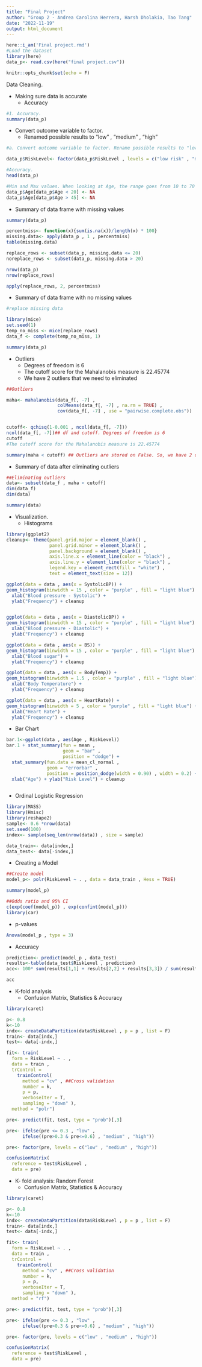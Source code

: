 ---
title: "Final Project"
author: "Group 2 - Andrea Carolina Herrera, Harsh Dholakia, Tao Tang"
date: "2022-11-19"
output: html_document
---


```{r echo = F, message = F}
here::i_am('Final project.rmd')
#Load the dataset
library(here)
data_p<- read.csv(here("final project.csv"))

knitr::opts_chunk$set(echo = F)
```

Data Cleaning.

* Making sure data is accurate
  * Accuracy
  
```{r}
#1. Accuracy. 
summary(data_p)
```

* Convert outcome variable to factor. 
  * Renamed possible results to "low" , "medium" , "high"
  
```{r include=FALSE}
#a. Convert outcome variable to factor. Rename possible results to "low" , "medium" , "high"

data_p$RiskLevel<- factor(data_p$RiskLevel , levels = c("low risk" , "mid risk" , "high risk") , labels = c("low" , "medium", "high"))
```

```{r}
#Accuracy. 
head(data_p)
```

```{r include=FALSE}
#Min and Max values. When looking at Age, the range goes from 10 to 70 which does not make sense. Based on previous studies, researches agreed that for this study the range will be 20 to 45 years old.
data_p$Age[data_p$Age < 20] <- NA
data_p$Age[data_p$Age > 45] <- NA
```

* Summary of data frame with missing values

```{r}
summary(data_p)
```

```{r include=FALSE}
percentmiss<- function(x){sum(is.na(x))/length(x) * 100}
missing.data<- apply(data_p , 1 , percentmiss)
table(missing.data)

replace_rows <- subset(data_p, missing.data <= 20) 
noreplace_rows <- subset(data_p, missing.data > 20)

nrow(data_p)
nrow(replace_rows)

apply(replace_rows, 2, percentmiss)
```

* Summary of data frame with no missing values

```{r include=FALSE}
#replace missing data

library(mice)
set.seed(1)
temp_no_miss <- mice(replace_rows)
data_f <- complete(temp_no_miss, 1)
```

```{r}
summary(data_p)
```

* Outliers
  * Degrees of freedom is 6
  * The cutoff score for the Mahalanobis measure is 22.45774
  * We have 2 outliers that we need to eliminated
  
```{r include=FALSE}
##Outliers

maha<- mahalanobis(data_f[, -7] , 
                   colMeans(data_f[, -7] , na.rm = TRUE) ,
                   cov(data_f[, -7] , use = "pairwise.complete.obs"))


cutoff<- qchisq(1-0.001 , ncol(data_f[, -7]))
ncol(data_f[, -7])## df and cutoff. Degrees of freedom is 6
cutoff
#The cutoff score for the Mahalanobis measure is 22.45774

summary(maha < cutoff) ## Outliers are stored on False. So, we have 2 outliers that we need to eliminate
```

  * Summary of data after eliminating outliers

```{r include=FALSE}
##Eliminating outliers
data<- subset(data_f , maha < cutoff)
dim(data_f)
dim(data)
```

```{r}
summary(data)

```


* Visualization. 
  * Histograms
  
```{r}
library(ggplot2)
cleanup<- theme(panel.grid.major = element_blank() , 
                panel.grid.minor = element_blank() , 
                panel.background = element_blank() , 
                axis.line.x = element_line(color = "black") , 
                axis.line.y = element_line(color = "black") , 
                legend.key = element_rect(fill = "white") , 
                text = element_text(size = 12))

ggplot(data = data , aes(x = SystolicBP)) +
geom_histogram(binwidth = 15 , color = "purple" , fill = "light blue") + 
  xlab("Blood pressure - Systolic") +
  ylab("Frequency") + cleanup


ggplot(data = data , aes(x = DiastolicBP)) +
geom_histogram(binwidth = 15 , color = "purple" , fill = "light blue") + 
  xlab("Blood pressure - Diastolic") +
  ylab("Frequency") + cleanup

ggplot(data = data , aes(x = BS)) +
geom_histogram(binwidth = 15 , color = "purple" , fill = "light blue") + 
  xlab("Blood sugar") +
  ylab("Frequency") + cleanup

ggplot(data = data , aes(x = BodyTemp)) +
geom_histogram(binwidth = 1.5 , color = "purple" , fill = "light blue") + 
  xlab("Body Temperature") +
  ylab("Frequency") + cleanup

ggplot(data = data , aes(x = HeartRate)) +
geom_histogram(binwidth = 5 , color = "purple" , fill = "light blue") + 
  xlab("Heart Rate") +
  ylab("Frequency") + cleanup

```

  * Bar Chart
  
```{r}
bar.1<-ggplot(data , aes(Age , RiskLevel))
bar.1 + stat_summary(fun = mean , 
                     geom = "bar" , 
                     position = "dodge") +
  stat_summary(fun.data = mean_cl_normal , 
               geom = "errorbar" , 
               position = position_dodge(width = 0.90) , width = 0.2) +
  xlab("Age") + ylab("Risk Level") + cleanup



```

* Ordinal Logistic Regression

```{r include=FALSE}
library(MASS)
library(Hmisc)
library(reshape2)
sample<- 0.6 *nrow(data)
set.seed(100)
index<- sample(seq_len(nrow(data)) , size = sample)

data_train<- data[index,]
data_test<- data[-index,]
```

  * Creating a Model
  
```{r include=FALSE}
##Create model
model_p<- polr(RiskLevel ~ . , data = data_train , Hess = TRUE)
```

```{r}
summary(model_p)
```

```{r include=FALSE}
##Odds ratio and 95% CI
c(exp(coef(model_p)) , exp(confint(model_p)))
library(car)
```
    
  * p-values
 
```{r}
Anova(model_p , type = 3)
```
  * Accuracy
 
```{r include=FALSE}
prediction<- predict(model_p , data_test)
results<-table(data_test$RiskLevel , prediction)
acc<- 100* sum(results[1,1] + results[2,2] + results[3,3]) / sum(results)
```

```{r}
acc
```

* K-fold analysis
  * Confusion Matrix, Statistics & Accuracy
  
```{r include=FALSE}

library(caret)

p<- 0.8
k<-10
indx<- createDataPartition(data$RiskLevel , p = p , list = F)
train<- data[indx,]
test<- data[-indx,]

fit<- train(
  form = RiskLevel ~ . ,
  data = train , 
  trControl = 
    trainControl(
      method = "cv" , ##Cross validation
      number = k,
      p = p,
      verboseIter = T,
      sampling = "down" ),
  method = "polr")

pre<- predict(fit, test, type = "prob")[,3]

pre<- ifelse(pre <= 0.3 , "low" , 
      ifelse((pre>0.3 & pre<=0.6) , "medium" , "high"))

pre<- factor(pre, levels = c("low" , "medium" , "high"))
```

```{r}
confusionMatrix(
  reference = test$RiskLevel , 
  data = pre)
```

* K- fold analysis: Random Forest
  * Confusion Matrix, Statistics & Accuracy

```{r include=FALSE}
library(caret)

p<- 0.8
k<-10
indx<- createDataPartition(data$RiskLevel , p = p , list = F)
train<- data[indx,]
test<- data[-indx,]

fit<- train(
  form = RiskLevel ~ . ,
  data = train , 
  trControl = 
    trainControl(
      method = "cv" , ##Cross validation
      number = k,
      p = p,
      verboseIter = T,
      sampling = "down" ),
  method = "rf")

pre<- predict(fit, test, type = "prob")[,3]

pre<- ifelse(pre <= 0.3 , "low" , 
      ifelse((pre>0.3 & pre<=0.6) , "medium" , "high"))

pre<- factor(pre, levels = c("low" , "medium" , "high"))

```

```{r}
confusionMatrix(
  reference = test$RiskLevel , 
  data = pre)

```



